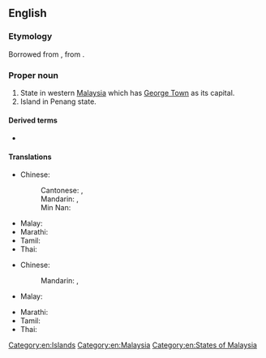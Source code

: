 ==English==
{{wikipedia}}

===Etymology===
Borrowed from {{bor|en|ms|pinang}}, from {{m|ms|Pulau Pinang}}.

===Proper noun===
{{en-proper noun}}

# State in western [[Malaysia]] which has [[George Town]] as its capital.
# Island in Penang state.

====Derived terms====
* {{l|en|Penang lawyer}}

====Translations====
{{trans-top|state in Malaysia}}
* Chinese:
*: Cantonese: {{t|yue|檳城|sc=Hani}}, {{t|yue|槟城|tr=ban1 sing4|sc=Hani}}
*: Mandarin: {{t+|cmn|檳城|sc=Hani}}, {{t+|cmn|槟城|tr=Bīnchéng|sc=Hani}}
*: Min Nan: {{t-needed|nan}}
{{trans-mid}}
* Malay: {{t|ms|Pulau Pinang}}
* Marathi: {{t|mr|पेनांग|tr=penāṃga|sc=Deva}}
* Tamil: {{t|ta|பினாங்கு|sc=Hans}}
* Thai: {{t+|th|ปีนัง}}
{{trans-bottom}}

{{trans-top|island in Malaysia}}
* Chinese:
*: Mandarin: {{t|cmn|檳島|sc=Hani}}, {{t|cmn|槟岛|tr=Bīndǎo|sc=Hani}}
* Malay: {{t|ms|Pulau Pinang}}
{{trans-mid}}
* Marathi: {{t|mr|पेनांग|tr=penāṃga|sc=Deva}}
* Tamil: {{t-needed|ta}}
* Thai: {{t+|th|ปีนัง}}
{{trans-bottom}}

[[Category:en:Islands]]
[[Category:en:Malaysia]]
[[Category:en:States of Malaysia]]